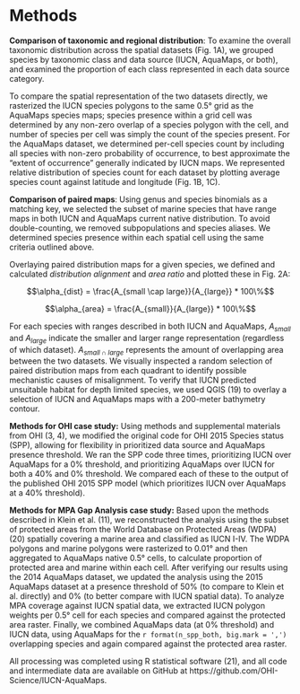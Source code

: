 
# Methods

__Comparison of taxonomic and regional distribution__:
To examine the overall taxonomic distribution across the spatial datasets (Fig. 1A), we grouped species by taxonomic class and data source (IUCN, AquaMaps, or both), and examined the proportion of each class represented in each data source category.

To compare the spatial representation of the two datasets directly, we rasterized the IUCN species polygons to the same 0.5° grid as the AquaMaps species maps; species presence within a grid cell was determined by any non-zero overlap of a species polygon with the cell, and number of species per cell was simply the count of the species present.  For the AquaMaps dataset, we determined per-cell species count by including all species with non-zero probability of occurrence, to best approximate the "extent of occurrence" generally indicated by IUCN maps.  We represented relative distribution of species count for each dataset by plotting average species count against latitude and longitude (Fig. 1B, 1C).

__Comparison of paired maps__:
Using genus and species binomials as a matching key, we selected the subset of marine species that have range maps in both IUCN and AquaMaps current native distribution.  To avoid double-counting, we removed subpopulations and species aliases.  We determined species presence within each spatial cell using the same criteria outlined above.

Overlaying paired distribution maps for a given species, we defined and calculated _distribution alignment_ and _area ratio_ and plotted these in Fig. 2A:

$$\alpha_{dist} = \frac{A_{small \cap large}}{A_{large}} * 100\%$$

$$\alpha_{area} = \frac{A_{small}}{A_{large}} * 100\%$$

For each species with ranges described in both IUCN and AquaMaps, $A_{small}$ and $A_{large}$ indicate the smaller and larger range representation (regardless of which dataset).  $A_{small \cap large}$ represents the amount of overlapping area between the two datasets. We visually inspected a random selection of paired distribution maps from each quadrant to identify possible mechanistic causes of misalignment.  To verify that IUCN predicted unsuitable habitat for depth limited species, we used QGIS (19) to overlay a selection of IUCN and AquaMaps maps with a 200-meter bathymetry contour.

**Methods for OHI case study:**
Using methods and supplemental materials from OHI (3, 4), we modified the original code for OHI 2015 Species status (SPP), allowing for flexibility in prioritized data source and AquaMaps presence threshold.  We ran the SPP code three times, prioritizing IUCN over AquaMaps for a 0% threshold, and prioritizing AquaMaps over IUCN for both a 40% and 0% threshold.  We compared each of these to the output of the published OHI 2015 SPP model (which prioritizes IUCN over AquaMaps at a 40% threshold).

**Methods for MPA Gap Analysis case study:** 
Based upon the methods described in Klein et al. (11), we reconstructed the analysis using the subset of protected areas from the World Database on Protected Areas (WDPA) (20) spatially covering a marine area and classified as IUCN I-IV. The WDPA polygons and marine polygons were rasterized to 0.01° and then aggregated to AquaMaps native 0.5° cells, to calculate proportion of protected area and marine within each cell.  After verifying our results using the 2014 AquaMaps dataset, we updated the analysis using the 2015 AquaMaps dataset at a presence threshold of 50% (to compare to Klein et al. directly) and 0% (to better compare with IUCN spatial data).  To analyze MPA coverage against IUCN spatial data, we extracted IUCN polygon weights per 0.5° cell for each species and compared against the protected area raster.  Finally, we combined AquaMaps data (at 0% threshold) and IUCN data, using AquaMaps for the `r format(n_spp_both, big.mark = ',')` overlapping species and again compared against the protected area raster.

All processing was completed using R statistical software (21), and all code and intermediate data are available on GitHub at https://github.com/OHI-Science/IUCN-AquaMaps.